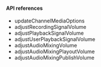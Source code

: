 <PlatformWrapper platform="react-native">

#### API references

- <Link to="{{Global.API_REF_RN_ROOT_VOICE}}/class_irtcengine.html#api_updatechannelmediaoptions">updateChannelMediaOptions</Link>

- <Link to="{{Global.API_REF_RN_ROOT_VOICE}}/class_irtcengine.html#api_adjustrecordingsignalvolume">adjustRecordingSignalVolume</Link>

- <Link to="{{Global.API_REF_RN_ROOT_VOICE}}/class_irtcengine.html#api_adjustplaybacksignalvolume">adjustPlaybackSignalVolume</Link>

- <Link to="{{Global.API_REF_RN_ROOT_VOICE}}/class_irtcengine.html#api_adjustuserplaybacksignalvolume">adjustUserPlaybackSignalVolume</Link>

- <Link to="{{Global.API_REF_RN_ROOT_VOICE}}/class_irtcengine.html#api_adjustaudiomixingvolume">adjustAudioMixingVolume</Link>

- <Link to="{{Global.API_REF_RN_ROOT_VOICE}}/class_irtcengine.html#api_adjustaudiomixingplayoutvolume">adjustAudioMixingPlayoutVolume</Link>

- <Link to="{{Global.API_REF_RN_ROOT_VOICE}}/class_irtcengine.html#api_adjustaudiomixingpublishvolume">adjustAudioMixingPublishVolume</Link>

</PlatformWrapper>